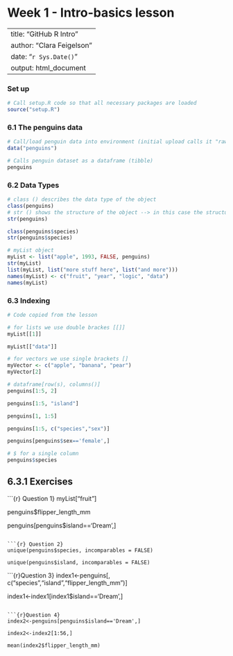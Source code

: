 # Week 1 - Intro-basics lesson

---
title: "GitHub R Intro"
author: "Clara Feigelson"
date: "`r Sys.Date()`"
output: html_document
---

### Set up

```r
# Call setup.R code so that all necessary packages are loaded
source("setup.R")
```

### 6.1 The penguins data

```r
# Call/load penguin data into environment (initial upload calls it "raw")
data("penguins")

# Calls penguin dataset as a dataframe (tibble)
penguins

```

### 6.2 Data Types

```r
# class () describes the data type of the object
class(penguins)
# str () shows the structure of the object --> in this case the structure of the penguins tibble
str(penguins)

class(penguins$species)
str(penguins$species)
```

```r
# myList object
myList <- list("apple", 1993, FALSE, penguins)
str(myList)
list(myList, list("more stuff here", list("and more")))
names(myList) <- c("fruit", "year", "logic", "data")
names(myList)
```

### 6.3 Indexing

```r
# Code copied from the lesson

# for lists we use double brackes [[]]
myList[[1]]

myList[["data"]]

# for vectors we use single brackets []
myVector <- c("apple", "banana", "pear")
myVector[2]

# dataframe[row(s), columns()]
penguins[1:5, 2]

penguins[1:5, "island"]

penguins[1, 1:5]

penguins[1:5, c("species","sex")]

penguins[penguins$sex=='female',]

# $ for a single column
penguins$species

```

## 6.3.1 Exercises

```{r} Question 1}
myList["fruit"]

penguins$flipper_length_mm

penguins[penguins$island=='Dream',]

```

```{r} Question 2}
unique(penguins$species, incomparables = FALSE)

unique(penguins$island, incomparables = FALSE)
```

```{r}Question 3}
index1<-penguins[, c("species","island","flipper_length_mm")]

index1<-index1[index1$island=='Dream',]

```

```{r}Question 4}
index2<-penguins[penguins$island=='Dream',]

index2<-index2[1:56,]

mean(index2$flipper_length_mm)
```
